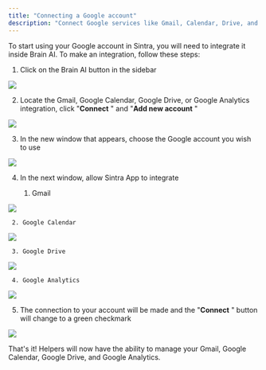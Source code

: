 ```yaml
---
title: "Connecting a Google account"
description: "Connect Google services like Gmail, Calendar, Drive, and Analytics to Brain AI."
---
```

To start using your Google account in Sintra, you will need to integrate it inside Brain AI. To make an integration, follow these steps:

  1. Click on the Brain AI button in the sidebar

![](https://downloads.intercomcdn.com/i/o/s36tbegb/1369063526/d8c7cba35b7575d9b39e9788d5d6/AD_4nXf5cOoKB1QcmxzBIpwXvljnXza60HkDspcjPdpnZox88-fm9NySs2Nh-A6ZgnkqwuQ0w_A7No-UiRSRJ7Sndy0aT7IGSJ9xLE2qMVP8VmG3czQ9CkYNVwwm2Lcu5gv5slP53qbTYw?expires=1754573400&signature=be04782c7ebddf8e8a08f02ce2be63fce3d7516daf7b418353aeab5903476026&req=dSMhH8l4noRdX%2FMW1HO4zcXDOwbXmhANs4%2F%2B1Shgi712GZ1FYEsQdGVs0xJ3%0Anwpq%0A)

  2. Locate the Gmail, Google Calendar, Google Drive, or Google Analytics integration, click "**Connect** " and "**Add new account** "

![](https://downloads.intercomcdn.com/i/o/s36tbegb/1369063613/1bcdbc9a92da750cddd9d66ff671/image.png?expires=1754573400&signature=6b3a9747bc1b34ef85f50a7f211ce1f721e7adda42d12156b81ae2a2bbb4ddc3&req=dSMhH8l4nodeWvMW1HO4zfmMvGcBxzNjTFbvf2hkLWA6nUMwB%2BYVzm1o%2B6zz%0A6zXW%0A)

  3. In the new window that appears, choose the Google account you wish to use

![](https://downloads.intercomcdn.com/i/o/s36tbegb/1369064025/fc4dcff0b185261ab2c6db47cd51/image.png?expires=1754573400&signature=cfa049788a9aa51017f0199aa180a1e97a5c3d7ba2414c9071995c344c8feb10&req=dSMhH8l4mYFdXPMW1HO4zRFCGbhV7ttdz1JE2tqCm19MaT1O4%2FmURd6TL78P%0AA9H9%0A)

  4. In the next window, allow Sintra App to integrate

     1. Gmail

![](https://downloads.intercomcdn.com/i/o/s36tbegb/1369070916/316af2171d0166babde9b3f95f94/AD_4nXevIh-fycf6AM2iJJ8tZKTJuIktEGAn_1sqQ1UYQJGqCtc7AFgau4SQ_nvKt9e8-T7cmW6YTuaX5ijxhXjoHBs5z-GgBH72CRKS8HAmVeTZbFn5ZtjgPsoJ1CbtwKyrmY4vBPZ4?expires=1754573400&signature=6484d89488ac160bd4e29cb812ee8946de08e9bc9d75f4764c97aa1869634600&req=dSMhH8l5nYheX%2FMW1HO4zWqS7O5KAjmJQSd2gB%2BXsPwYllai%2B2Zr6eWo2m5e%0A832H%0A)

     2. Google Calendar

![](https://sintra-bfc815b4cdbb.intercom-attachments-7.com/i/o/s36tbegb/1369073538/fb2d45f11d0e14ac4cb8ac4052de/AD_4nXfh0jAOIyb9KtdtVNwbqPYeFKo9Aqq6s0pQMmSVhESZcl7UPeQxSA0oi17iEaPclStDkrMvfEsjHcJvRbO6yhAkbSpk3qtZiLsYivH9easKMT_LWDa8I8nXi6ty5rfYLdyBhcp-pQ?expires=1754573400&signature=125923c9f3ffa3a02b02c07eeee390a48e461a6488c6f5f1e6e07684b5ea2f79&req=dSMhH8l5noRcUfMW1HO4zUuNK4FYMW3YHxDMfDaYErZYdsPUm8q%2BXU%2BVSXF4%0AZ8f8%0A)

     3. Google Drive

![](https://downloads.intercomcdn.com/i/o/s36tbegb/1369071423/0c5922635cf078310d006dacaf43/AD_4nXe1RiVoS6R3a7jdAqsGXkJNseUlU8i_nEj9ESZcknohyS_cxkvjqDO2hp2JbjmnJIEkBcmJGNQ6JcC1iLmZfpxuTw7RmwMjRP6ZhDfavDhi2tMQ1dBhAa1NVdcqtgNp-iB-eFM72A?expires=1754573400&signature=2c37f09920ddeff7bad13fa183b3c09af950338d1ba10b1e68a90c1dede97aeb&req=dSMhH8l5nIVdWvMW1HO4zUrrx1rp%2FzRZkk2yRwtqXWmtj0hu0ktPlrAEFSvh%0ASJzb%0A)

     4. Google Analytics

![](https://downloads.intercomcdn.com/i/o/s36tbegb/1464708673/01944a4a4f1166bc6f49cdced981/image.png?expires=1754573400&signature=24db310741ab0e5df13c9d836d7a78f6eed8ecaec0a6f74bfd0ebf2042ce9e08&req=dSQhEs5%2BlYdYWvMW1HO4zalwAvdaScC7vuf39OJT5CBMx%2BaNTdnhGulgY%2BDw%0At5%2FD%0A)

  5. The connection to your account will be made and the "**Connect** " button will change to a green checkmark

![](https://downloads.intercomcdn.com/i/o/s36tbegb/1369072064/82d72142ba965436c88fd39503e0/AD_4nXdQRUoy6T7JZSp20Bjb6q8-cQOSxpOlTDnTkdTXylfzyBqVN64Z7IdJ-Nk3NwLUfmSM2Tda1l_7t6syLa6trteNpqp0giIrLT3rDv3kVP8BH19doXPubQdczO8gkCuBGXWdtChv3w?expires=1754573400&signature=94245b0b7dbb91a4a53e84a07a920753e2255c96400fcaecfcca80c0ecbcd265&req=dSMhH8l5n4FZXfMW1HO4zZ%2BjUz5r%2FOU%2FGXsiE4GzrCht4xKX4SsBy4llSJWa%0AP3SE%0A)




That's it! Helpers will now have the ability to manage your Gmail, Google Calendar, Google Drive, and Google Analytics.